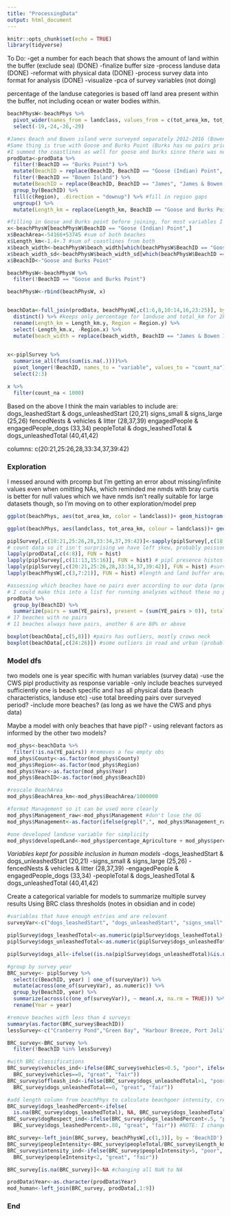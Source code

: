 ```yaml
---
title: "ProcessingData"
output: html_document
---
```


```r
knitr::opts_chunk$set(echo = TRUE)
library(tidyverse)
```

To Do:
-get a number for each beach that shows the amount of land within the buffer (exclude sea) (DONE)
-finalize buffer size
-process landuse data (DONE)
-reformat with physical data (DONE)
-process survey data into format for analysis (DONE)
-visualize
-pca of survey variables (not doing)


percentage of the landuse categories is based off land area present within the buffer, not including ocean or water bodies within.

```r
beachPhysW<-beachPhys %>% 
  pivot_wider(names_from = landclass, values_from = c(tot_area_km, tot_area, percentage)) %>% 
  select(-19,-24,-26,-29)

#James Beach and Bowen island were surveyed separately 2012-2016 (Bowen island had no pairs) Remove Bowen island and rename James as James and Bowen Island
#Same thing is true with Goose and Burks Point (Burks has no pairs prior to the joining of the sites in 2017)
#I summed the coastlines as well for goose and burks since there was no coastline measurement
prodData<-prodData %>%
  filter(!BeachID == "Burks Point") %>% 
  mutate(BeachID = replace(BeachID, BeachID == "Goose (Indian) Point", "Goose and Burks Point")) %>% 
  filter(!BeachID == "Bowen Island") %>% 
  mutate(BeachID = replace(BeachID, BeachID == "James", "James & Bowen Island")) %>% 
  group_by(BeachID) %>% 
  fill(c(Region), .direction = "downup") %>% #fill in region gaps
  ungroup() %>% 
  mutate(Length_km = replace(Length_km, BeachID == "Goose and Burks Point", 2.1)) #Goose pt = .7 Burks = 1.4, 2.1 total

#filling in Goose and Burks point before joining, for most variables I will use the goose Point data (urban land, pop dens etc)
x<-beachPhysW[beachPhysW$BeachID == "Goose (Indian) Point",]
x$BeachArea<-54166+53745 #sum of both beaches
x$Length_km<-1.4+.7 #sum of coastlines from both
x$beach_width<-beachPhysW$beach_width[which(beachPhysW$BeachID == "Goose and Burks Point")]
x$beach_width_sd<-beachPhysW$beach_width_sd[which(beachPhysW$BeachID == "Goose and Burks Point")]
x$BeachID<-"Goose and Burks Point"

beachPhysW<-beachPhysW %>% 
  filter(!BeachID == "Goose and Burks Point")

beachPhysW<-rbind(beachPhysW, x)


beachData<-full_join(prodData, beachPhysW[,c(1:6,8,10:14,16,23:25)], by = c('BeachID')) %>% 
  distinct() %>% #keeps only percentage for landuse and total_km for 2km beach buffer
  rename(Length_km = Length_km.y, Region = Region.y) %>% 
  select(-Length_km.x, -Region.x) %>% 
  mutate(beach_width = replace(beach_width, BeachID == "James & Bowen Island", beachPhysW$beach_width[beachPhysW$BeachID== "James"]))  # the only missing value between the grouped and alone beaches
 

x<-piplSurvey %>% 
  summarise_all(funs(sum(is.na(.))))%>%
  pivot_longer(!BeachID, names_to = "variable", values_to = "count_na") %>% 
  select(2:3)

x %>% 
  filter(count_na < 1000)
```
Based on the above I think the main variables to include are:
dogs_leashedStart & dogs_unleashedStart (20,21)
signs_small & signs_large (25,26)
fencedNests & vehicles & litter (28,37,39)
engagedPeople & engagedPeople_dogs (33,34)
peopleTotal & dogs_leashedTotal & dogs_unleashedTotal (40,41,42)

columns: c(20:21,25:26,28,33:34,37,39:42)

### Exploration
I messed around with prcomp but I'm getting an error about missing/infinite values even when omitting NAs, which reminded me nmds with bray curtis is better for null values which we have
nmds isn't really suitable for large datasets though, so I'm moving on to other exploration/model prep

```r
ggplot(beachPhys, aes(tot_area_km, color = landclass))+ geom_histogram()+facet_wrap(~landclass, scales = "free")

ggplot(beachPhys, aes(landclass, tot_area_km, colour = landclass))+ geom_boxplot()+facet_wrap(~Region)
```


```r
piplSurvey[,c(18:21,25:26,28,33:34,37,39:42)]<-sapply(piplSurvey[,c(18:21,25:26,28,33:34,37,39:42)],as.numeric)
# count data so it isn't surprising we have left skew, probably poisson dist.
lapply(prodData[,c(4:8)], FUN = hist)
lapply(piplSurvey[,c(11:13,15:16)], FUN = hist) # pipl presence histos
lapply(piplSurvey[,c(20:21,25:26,28,33:34,37,39:42)], FUN = hist) #survey variables we want to include
lapply(beachPhysW[,c(3,7:21)], FUN = hist) #length and land buffer area are normal-ish, all others have left skew

#assessing which beaches have no pairs ever according to our data (prodData is CWS data)
# I could make this into a list for running analyses without these no pipl beaches
prodData %>% 
  group_by(BeachID) %>% 
  summarize(pairs = sum(YE_pairs), present = (sum(YE_pairs > 0)), total = n(), ratio = (sum(YE_pairs > 0)/n())) 
# 17 beaches with no pairs
# 11 beaches always have pairs, another 6 are 80% or above

```


```r
boxplot(beachData[,c(5,8)]) #pairs has outliers, mostly crows neck
boxplot(beachData[,c(24:26)]) #some outliers in road and urban (probably near halifax?)
```


### Model dfs

two models
one is year specific with human variables (survey data)
  -use the CWS pipl productivity as response variable
  -only include beaches surveyed sufficiently
one is beach specific and has all physical data (beach characteristics, landuse etc)
  -use total breeding pairs over surveyed period?
  -include more beaches? (as long as we have the CWS and phys data)

Maybe a model with only beaches that have pipl?
  - using relevant factors as informed by the other two models?

```r
mod_phys<-beachData %>% 
  filter(!is.na(YE_pairs)) #removes a few empty obs
mod_phys$County<-as.factor(mod_phys$County)
mod_phys$Region<-as.factor(mod_phys$Region)
mod_phys$Year<-as.factor(mod_phys$Year)
mod_phys$BeachID<-as.factor(mod_phys$BeachID)

#rescale BeachArea
mod_phys$BeachArea_km<-mod_phys$BeachArea/1000000

#format Management so it can be used more clearly
mod_phys$Management_raw<-mod_phys$Management #don't lose the OG
mod_phys$Management<-as.factor(ifelse(grepl(",", mod_phys$Management_raw), "Mixed", mod_phys$Management_raw))

#one developed landuse variable for simplicity
mod_phys$developedLand<-mod_phys$percentage_Agriculture + mod_phys$percentage_Urban + mod_phys$percentage_Road
```

*Variables kept for possible inclusion in human models*
-dogs_leashedStart & dogs_unleashedStart (20,21)
-signs_small & signs_large (25,26)
-fencedNests & vehicles & litter (28,37,39)
-engagedPeople & engagedPeople_dogs (33,34)
-peopleTotal & dogs_leashedTotal & dogs_unleashedTotal (40,41,42)

Create a categorical variable for models to summarize multiple survey results
Using BRC class thresholds (notes in obsidian and in code)

```r
#variables that have enough entries and are relevant
surveyVar<-c("dogs_leashedStart", "dogs_unleashedStart", "signs_small", "signs_large", "fencedNests", "vehicles","litter", "engagedPeople", "engagedPeople_dogs","peopleTotal","dogs_leashedTotal", "dogs_unleashedTotal","dogs_all")

piplSurvey$dogs_leashedTotal<-as.numeric(piplSurvey$dogs_leashedTotal)
piplSurvey$dogs_unleashedTotal<-as.numeric(piplSurvey$dogs_unleashedTotal)

piplSurvey$dogs_all<-ifelse((is.na(piplSurvey$dogs_unleashedTotal)&is.na(piplSurvey$dogs_leashedTotal)), NA, rowSums(piplSurvey[,c("dogs_leashedTotal", "dogs_unleashedTotal")], na.rm=TRUE))

#group by survey year
BRC_survey<- piplSurvey %>% 
  select(c(BeachID, year) | one_of(surveyVar)) %>% 
  mutate(across(one_of(surveyVar), as.numeric)) %>% 
  group_by(BeachID, year) %>% 
  summarize(across(c(one_of(surveyVar)), ~ mean(.x, na.rm = TRUE))) %>% 
  rename(Year = year)

#remove beaches with less than 4 surveys 
summary(as.factor(BRC_survey$BeachID))
lessSurvey<-c("Cranberry Pond","Green Bay", "Harbour Breeze, Port Joli", "Hawk Point & The Hawk", "Dominion (Lingan)", "Round Bay", "Roseway", "Stoney (Lawrencetown Head)", "Bowen Island", "Goose & Burks Point", "Goose and Burks Point")

BRC_survey<-BRC_survey %>% 
  filter(!BeachID %in% lessSurvey)

#with BRC classifications
BRC_survey$vehicles_ind<-ifelse(BRC_survey$vehicles>0.5, "poor", ifelse(
  BRC_survey$vehicles==0, "great", "fair"))
BRC_survey$offleash_ind<-ifelse(BRC_survey$dogs_unleashedTotal>1, "poor", ifelse(
  BRC_survey$dogs_unleashedTotal==0, "great", "fair"))

#add length column from beachPhys to calculate beachgoer intensity, create total dogs (sum off and on leash total) for percent off leash
BRC_survey$dogs_leashedPercent<-ifelse(
  is.na(BRC_survey$dogs_leashedTotal), NA, BRC_survey$dogs_leashedTotal/BRC_survey$dogs_all)
BRC_survey$dogRespect_ind<-ifelse(BRC_survey$dogs_leashedPercent<.5, "poor", ifelse(
  BRC_survey$dogs_leashedPercent>.80, "great", "fair")) #NOTE: I changed this from >1 (in BRC) to >.8 for great

BRC_survey<-left_join(BRC_survey, beachPhysW[,c(1,3)], by = 'BeachID')
BRC_survey$peopleIntensity<-BRC_survey$peopleTotal/BRC_survey$Length_km
BRC_survey$intensity_ind<-ifelse(BRC_survey$peopleIntensity>5, "poor", ifelse(
  BRC_survey$peopleIntensity<2, "great", "fair"))

BRC_survey[is.na(BRC_survey)]<-NA #changing all NaN to NA
```


```r
prodData$Year<-as.character(prodData$Year)
mod_human<-left_join(BRC_survey, prodData[,1:9])
```


### End




